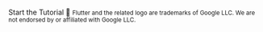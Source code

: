 <br />
<InternalLinkButton href="~/start/getting-started/installation.md">
  <span slot="text">Start the Tutorial 🚀</span>
</InternalLinkButton>

<small>
Flutter and the related logo are trademarks of Google LLC. We are not endorsed by or affiliated with Google LLC.
</small>